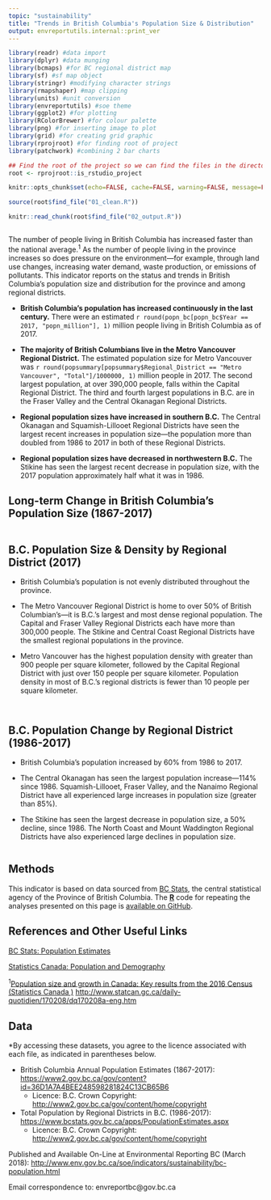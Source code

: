```yaml
---
topic: "sustainability"
title: "Trends in British Columbia's Population Size & Distribution"
output: envreportutils.internal::print_ver
---
```


```r
library(readr) #data import
library(dplyr) #data munging
library(bcmaps) #for BC regional district map
library(sf) #sf map object
library(stringr) #modifying character strings
library(rmapshaper) #map clipping
library(units) #unit conversion
library(envreportutils) #soe theme
library(ggplot2) #for plotting
library(RColorBrewer) #for colour palette
library(png) #for inserting image to plot
library(grid) #for creating grid graphic
library(rprojroot) #for finding root of project
library(patchwork) #combining 2 bar charts

## Find the root of the project so we can find the files in the directory tree.
root <- rprojroot::is_rstudio_project

knitr::opts_chunk$set(echo=FALSE, cache=FALSE, warning=FALSE, message=FALSE, error=FALSE)

source(root$find_file("01_clean.R"))

knitr::read_chunk(root$find_file("02_output.R"))
```

```r
```
The number of people living in British Columbia has increased faster than the national average.^1^ As the number of people living in the province increases so does pressure on the environment---for example, through land use changes, increasing water demand, waste production, or emissions of pollutants. This indicator reports on the status and trends in British Columbia's population size and distribution for the province and among regional districts.

* **British Columbia's population has increased continuously in the last century.** There were an estimated `r round(popn_bc[popn_bc$Year == 2017, "popn_million"], 1)` million people living in British Columbia as of 2017.

* **The majority of British Columbians live in the Metro Vancouver Regional District.** The estimated population size for Metro Vancouver was `r round(popsummary[popsummary$Regional_District == "Metro Vancouver", "Total"]/1000000, 1)` million people in 2017. The second largest population, at over 390,000 people, falls within the Capital Regional District. The third and fourth largest populations in B.C. are in the Fraser Valley and the Central Okanagan Regional Districts.

* **Regional population sizes have increased in southern B.C.** The Central Okanagan and Squamish-Lillooet Regional Districts have seen the largest recent increases in population size---the population more than doubled from 1986 to 2017 in both of these Regional Districts.

* **Regional population sizes have decreased in northwestern B.C.** The Stikine has seen the largest recent decrease in population size, with the 2017 population approximately half what it was in 1986. 


## Long-term Change in British Columbia's Population Size (1867-2017)

```r
```

\newpage

## B.C. Population Size & Density by Regional District (2017)

* British Columbia's population is not evenly distributed throughout the province.

* The Metro Vancouver Regional District is home to over 50% of British Columbian's---it is B.C.'s largest and most dense regional population. The Capital and Fraser Valley Regional Districts each have more than 300,000 people. The Stikine and Central Coast Regional Districts have the smallest regional populations in the province.

* Metro Vancouver has the highest population density with greater than 900 people per square kilometer, followed by the Capital Regional District with just over 150 people per square kilometer. Population density in most of B.C.'s regional districts is fewer than 10 people per square kilometer.

\vspace{10pt}

```r
```

\newpage

```r
```

\newpage

## B.C. Population Change by Regional District (1986-2017)
* British Columbia's population increased by 60% from 1986 to 2017.

* The Central Okanagan has seen the largest population increase---114% since 1986. Squamish-Lillooet, Fraser Valley, and the Nanaimo Regional District have all experienced large increases in population size (greater than 85%).

* The Stikine has seen the largest decrease in population size, a 50% decline, since 1986. The North Coast and Mount Waddington Regional Districts have also experienced large declines in population size.

\vspace{20pt}

```r
```

\newpage

## Methods
This indicator is based on data sourced from [BC Stats](https://www2.gov.bc.ca/gov/content?id=6A488933DEC8411EBC659A5CD4AA92EF), the central statistical agency of the Province of British Columbia. The [**R**](https://www.r-project.org/) code for repeating the analyses presented on this page is [available on GitHub](https://github.com/bcgov/bc-population-indicator).

## References and Other Useful Links

[BC Stats: Population Estimates](https://www2.gov.bc.ca/gov/content?id=36D1A7A4BEE248598281824C13CB65B6)

[Statistics Canada: Population and Demography](http://www5.statcan.gc.ca/subject-sujet/theme-theme.action?pid=3867&lang=eng&more=0)

^1^[Population size and growth in Canada: Key results from the 2016 Census (Statistics Canada )](http://www.statcan.gc.ca/daily-quotidien/170208/dq170208a-eng.htm)
<http://www.statcan.gc.ca/daily-quotidien/170208/dq170208a-eng.htm>


## Data

\*By accessing these datasets, you agree to the licence associated with each file, as indicated in parentheses below.

* British Columbia Annual Population Estimates (1867-2017):  <https://www2.gov.bc.ca/gov/content?id=36D1A7A4BEE248598281824C13CB65B6>
    - Licence: B.C. Crown Copyright: <http://www2.gov.bc.ca/gov/content/home/copyright>

* Total Population by Regional Districts in B.C. (1986-2017): <https://www.bcstats.gov.bc.ca/apps/PopulationEstimates.aspx>
    - Licence: B.C. Crown Copyright: <http://www2.gov.bc.ca/gov/content/home/copyright>


Published and Available On-Line at Environmental Reporting BC (March
2018):
<http://www.env.gov.bc.ca/soe/indicators/sustainability/bc-population.html>

Email correspondence to: envreportbc@gov.bc.ca
